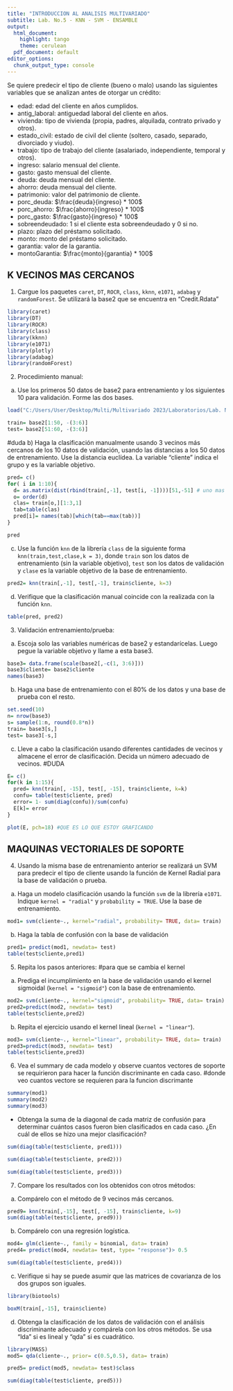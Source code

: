 ```yaml
---
title: "INTRODUCCION AL ANALISIS MULTIVARIADO"
subtitle: Lab. No.5 - KNN - SVM - ENSAMBLE
output:
  html_document:
    highlight: tango
    theme: cerulean
  pdf_document: default
editor_options:
  chunk_output_type: console
---
```


Se quiere predecir el tipo de cliente (bueno o malo) usando las siguientes variables que se analizan antes de otorgar un crédito:

* edad: edad del cliente en años cumplidos.
* antig_laboral: antiguedad laboral del cliente en años.
* vivienda: tipo de vivienda (propia, padres, alquilada, contrato privado y otros).
* estado_civil: estado de civil del cliente (soltero, casado, separado, divorciado y viudo).
* trabajo: tipo de trabajo del cliente (asalariado, independiente, temporal y otros).
* ingreso: salario mensual del cliente.
* gasto: gasto mensual del cliente.
* deuda: deuda mensual del cliente.
* ahorro: deuda mensual del cliente.
* patrimonio: valor del patrimonio de cliente.
* porc_deuda: $\frac{deuda}{ingreso} * 100$
* porc_ahorro: $\frac{ahorro}{ingreso} * 100$
* porc_gasto: $\frac{gasto}{ingreso} * 100$
* sobreendeudado: 1 si el cliente esta sobreendeudado y 0 si no.
* plazo: plazo del préstamo solicitado.
* monto: monto del préstamo solicitado.
* garantia: valor de la garantia.
* montoGarantia: $\frac{monto}{garantia} * 100$

## K VECINOS MAS CERCANOS 

1. Cargue los paquetes  `caret`, `DT`, `ROCR`, `class`,  `kknn`, `e1071`, `adabag` y `randomForest`. Se utilizará la base2 que se encuentra en "Credit.Rdata"
```r
library(caret)
library(DT)
library(ROCR)
library(class)
library(kknn)
library(e1071)
library(plotly)
library(adabag)
library(randomForest)
```


2. Procedimiento manual:

a) Use los primeros 50 datos de base2 para entrenamiento y los siguientes 10 para validación.  Forme las dos bases.  
```r
load("C:/Users/User/Desktop/Multi/Multivariado 2023/Laboratorios/Lab. No.5 - KNN - SVM/Credit.Rdata")
```

```r
train= base2[1:50, -(3:6)]
test= base2[51:60, -(3:6)]
```

#duda
b) Haga la clasificación manualmente usando 3 vecinos más cercanos de los 10 datos de validación, usando las distancias a los 50 datos de entrenamiento. Use la distancia euclídea. La variable "cliente" indica el grupo y es la variable objetivo. 
```r
pred= c()
for( i in 1:10){
  d= as.matrix(dist(rbind(train[,-1], test[i, -1])))[51,-51] # uno mas de la base 
  o= order(d)
  clas= train[o,][1:3,1]
  tab=table(clas)
  pred[i]= names(tab)[which(tab==max(tab))]
}

pred
```


c) Use la función `knn` de la librería `class` de la siguiente forma `knn(train,test,clase,k = 3)`, donde `train` son los datos de entrenamiento (sin la variable objetivo), `test` son los datos de validación y `clase` es la variable objetivo de la base de entrenamiento.
```r
pred2= knn(train[,-1], test[,-1], train$cliente, k=3)
```


d) Verifique que la clasificación manual coincide con la realizada con la función `knn`.
```r
table(pred, pred2)
```


3. Validación entrenamiento/prueba:

a) Escoja solo las variables numéricas de base2 y estandarícelas.  Luego pegue la variable objetivo y llame a esta base3.
```r
base3= data.frame(scale(base2[,-c(1, 3:6)]))
base3$cliente= base2$cliente
names(base3)
```


b) Haga una base de entrenamiento con el 80% de los datos y una base de prueba con el resto.
```r
set.seed(10)
n= nrow(base3)
s= sample(1:n, round(0.8*n))
train= base3[s,]
test= base3[-s,]
```


c) Lleve a cabo la clasificación usando diferentes cantidades de vecinos y almacene el error de clasificación. Decida un número adecuado de vecinos.
#DUDA
```r
E= c()
for(k in 1:15){ 
  pred= knn(train[, -15], test[, -15], train$cliente, k=k)
  confu= table(test$cliente, pred)
  error= 1- sum(diag(confu))/sum(confu)
  E[k]= error
}

plot(E, pch=18) #QUE ES LO QUE ESTOY GRAFICANDO
```



## MAQUINAS VECTORIALES DE SOPORTE

4. Usando la misma base de entrenamiento anterior se realizará un SVM para predecir el tipo de cliente usando la función de Kernel Radial para la base de validación o prueba.

a) Haga un modelo clasificación usando la función `svm` de la librería `e1071`.  Indique `kernel = "radial"` y `probability = TRUE`. Use la base de entrenamiento.
```r
mod1= svm(cliente~., kernel="radial", probability= TRUE, data= train)
```


b) Haga la tabla de confusión con la base de validación
```r
pred1= predict(mod1, newdata= test)
table(test$cliente,pred1)
```


5. Repita los pasos anteriores:
#para que se cambia el kernel
a) Prediga el incumplimiento en la base de validación usando el kernel sigmoidal (`kernel = "sigmoid"`) con la base de entrenamiento.
```r
mod2= svm(cliente~., kernel="sigmoid", probability= TRUE, data= train)
pred2=predict(mod2, newdata= test)
table(test$cliente,pred2)
```


b) Repita el ejercicio usando el kernel lineal (`kernel = "linear"`).
```r
mod3= svm(cliente~., kernel="linear", probability= TRUE, data= train)
pred3=predict(mod3, newdata= test)
table(test$cliente,pred3)
```


6. Vea el summary de cada modelo y observe cuantos vectores de soporte se requirieron para hacer la función discriminante en cada caso.
#donde veo cuantos vectore se requieren para la funcion discrimante
```r
summary(mod1)
summary(mod2)
summary(mod3)
```


+ Obtenga la suma de la diagonal de cada matriz de confusión para determinar cuántos casos fueron bien clasificados en cada caso. ¿En cuál de ellos se  hizo una mejor clasificación?

```r
sum(diag(table(test$cliente, pred1)))
```

```r
sum(diag(table(test$cliente, pred2)))
```

```r
sum(diag(table(test$cliente, pred3)))
```


7. Compare los resultados con los obtenidos con otros métodos:

a) Compárelo con el método de 9 vecinos más cercanos.
```r
pred9= knn(train[,-15], test[, -15], train$cliente, k=9)
sum(diag(table(test$cliente, pred9)))
```

b) Compárelo con una regresión logística.

```r
mod4= glm(cliente~., family = binomial, data= train)
pred4= predict(mod4, newdata= test, type= "response")> 0.5

sum(diag(table(test$cliente, pred4)))
```


c) Verifique si hay se puede asumir que las matrices de covarianza de los dos grupos son iguales.

```r
library(biotools)
```

```r
boxM(train[,-15], train$cliente)
```


d) Obtenga la clasificación de los datos de validación con el análisis discriminante adecuado y compárela con los otros métodos.  Se usa "lda" si es lineal y "qda" si es cuadrático.

```r
library(MASS)
mod5= qda(cliente~., prior= c(0.5,0.5), data= train)

pred5= predict(mod5, newdata= test)$class

sum(diag(table(test$cliente, pred5)))
```




